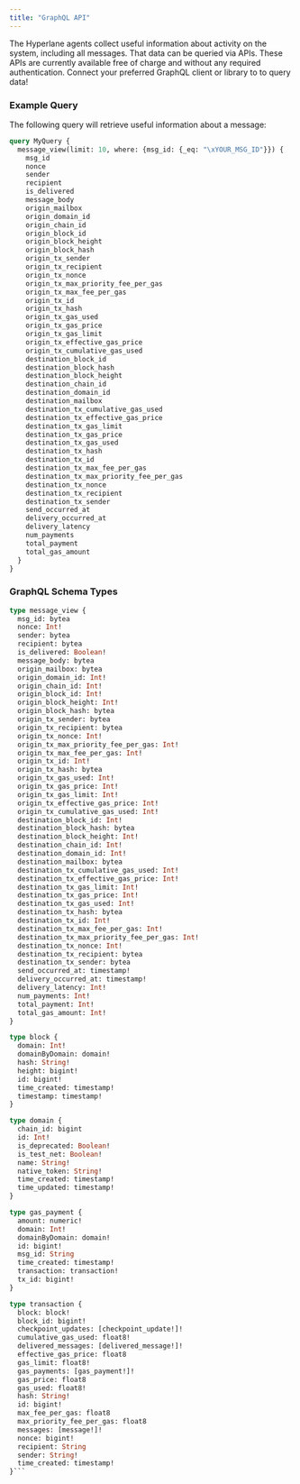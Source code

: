 ```yaml
---
title: "GraphQL API"
---
```


The Hyperlane agents collect useful information about activity on the system, including all messages. That data can be queried via APIs. These APIs are currently available free of charge and without any required authentication. Connect your preferred GraphQL client or library to to query data!

### Example Query

The following query will retrieve useful information about a message:

```graphql
query MyQuery {
  message_view(limit: 10, where: {msg_id: {_eq: "\xYOUR_MSG_ID"}}) {
    msg_id
    nonce
    sender
    recipient
    is_delivered
    message_body
    origin_mailbox
    origin_domain_id
    origin_chain_id
    origin_block_id
    origin_block_height
    origin_block_hash
    origin_tx_sender
    origin_tx_recipient
    origin_tx_nonce
    origin_tx_max_priority_fee_per_gas
    origin_tx_max_fee_per_gas
    origin_tx_id
    origin_tx_hash
    origin_tx_gas_used
    origin_tx_gas_price
    origin_tx_gas_limit
    origin_tx_effective_gas_price
    origin_tx_cumulative_gas_used
    destination_block_id
    destination_block_hash
    destination_block_height
    destination_chain_id
    destination_domain_id
    destination_mailbox
    destination_tx_cumulative_gas_used
    destination_tx_effective_gas_price
    destination_tx_gas_limit
    destination_tx_gas_price
    destination_tx_gas_used
    destination_tx_hash
    destination_tx_id
    destination_tx_max_fee_per_gas
    destination_tx_max_priority_fee_per_gas
    destination_tx_nonce
    destination_tx_recipient
    destination_tx_sender
    send_occurred_at
    delivery_occurred_at
    delivery_latency
    num_payments
    total_payment
    total_gas_amount
  }
}
```

### GraphQL Schema Types

````graphql
type message_view {
  msg_id: bytea
  nonce: Int!
  sender: bytea
  recipient: bytea
  is_delivered: Boolean!
  message_body: bytea
  origin_mailbox: bytea
  origin_domain_id: Int!
  origin_chain_id: Int!
  origin_block_id: Int!
  origin_block_height: Int!
  origin_block_hash: bytea
  origin_tx_sender: bytea
  origin_tx_recipient: bytea
  origin_tx_nonce: Int!
  origin_tx_max_priority_fee_per_gas: Int!
  origin_tx_max_fee_per_gas: Int!
  origin_tx_id: Int!
  origin_tx_hash: bytea
  origin_tx_gas_used: Int!
  origin_tx_gas_price: Int!
  origin_tx_gas_limit: Int!
  origin_tx_effective_gas_price: Int!
  origin_tx_cumulative_gas_used: Int!
  destination_block_id: Int!
  destination_block_hash: bytea
  destination_block_height: Int!
  destination_chain_id: Int!
  destination_domain_id: Int!
  destination_mailbox: bytea
  destination_tx_cumulative_gas_used: Int!
  destination_tx_effective_gas_price: Int!
  destination_tx_gas_limit: Int!
  destination_tx_gas_price: Int!
  destination_tx_gas_used: Int!
  destination_tx_hash: bytea
  destination_tx_id: Int!
  destination_tx_max_fee_per_gas: Int!
  destination_tx_max_priority_fee_per_gas: Int!
  destination_tx_nonce: Int!
  destination_tx_recipient: bytea
  destination_tx_sender: bytea
  send_occurred_at: timestamp!
  delivery_occurred_at: timestamp!
  delivery_latency: Int!
  num_payments: Int!
  total_payment: Int!
  total_gas_amount: Int!
}

type block {
  domain: Int!
  domainByDomain: domain!
  hash: String!
  height: bigint!
  id: bigint!
  time_created: timestamp!
  timestamp: timestamp!
}

type domain {
  chain_id: bigint
  id: Int!
  is_deprecated: Boolean!
  is_test_net: Boolean!
  name: String!
  native_token: String!
  time_created: timestamp!
  time_updated: timestamp!
}

type gas_payment {
  amount: numeric!
  domain: Int!
  domainByDomain: domain!
  id: bigint!
  msg_id: String
  time_created: timestamp!
  transaction: transaction!
  tx_id: bigint!
}

type transaction {
  block: block!
  block_id: bigint!
  checkpoint_updates: [checkpoint_update!]!
  cumulative_gas_used: float8!
  delivered_messages: [delivered_message!]!
  effective_gas_price: float8
  gas_limit: float8!
  gas_payments: [gas_payment!]!
  gas_price: float8
  gas_used: float8!
  hash: String!
  id: bigint!
  max_fee_per_gas: float8
  max_priority_fee_per_gas: float8
  messages: [message!]!
  nonce: bigint!
  recipient: String
  sender: String!
  time_created: timestamp!
}```
````

